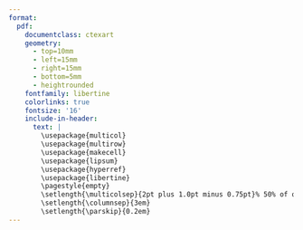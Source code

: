 ```yaml
---
format:
  pdf:
    documentclass: ctexart
    geometry:
      - top=10mm
      - left=15mm
      - right=15mm
      - bottom=5mm
      - heightrounded
    fontfamily: libertine
    colorlinks: true
    fontsize: '16'
    include-in-header:
      text: |
        \usepackage{multicol}
        \usepackage{multirow}
        \usepackage{makecell}
        \usepackage{lipsum}
        \usepackage{hyperref}
        \usepackage{libertine}
        \pagestyle{empty}
        \setlength{\multicolsep}{2pt plus 1.0pt minus 0.75pt}% 50% of original values
        \setlength{\columnsep}{3em}
        \setlength{\parskip}{0.2em}
---
```



<!-- TITLE -->
\begin{huge}
\begin{center}

{\bf 王 鹏翔  \ \ \ WANG PENGXIANG}

\end{center}
\end{huge}

<!-- CONTACT INFO -->
\begin{center}
shawn.pxwang@gmail.com ∙\href{https://github.com/pengxiang-wang}{GitHub} ∙ \href{https://www.linkedin.com/in/pengxiang-wang-25643b1a5/}{LinkedIn}
\end{center}
\vspace{15pt}




<!-- EDUCATION: 1ST BULLET -->
\begin{large}
{\bf 教育经历}
\vspace{0.25em}
\hrule
\vspace{0.25em}
\begin{tabular}{clr}
    \multirow{2}{*}{
    \includegraphics[height=2em]{../assets/uob-logo-simple.jpg}
     }
&{\bf \href{https://www.bristol.ac.uk}{英国布里斯托大学}, \href{https://www.bristol.ac.uk/engineering/schools/eng-maths-tech/}{工程数学与技术学院}}
&2023.12 - 2024.12\\
&
访问学者, 导师: \href{https://research-information.bris.ac.uk/en/persons/weiru-liu}{Weiru Liu 教授}, \href{https://people.uwe.ac.uk/Person/JunHong}{Jun Hong 教授}& \\
\end{tabular}


\vspace{0.25em}
\begin{tabular}{clr}
    \multirow{2}{*}{
    \includegraphics[height=2em]{../assets/pku-logo-simple.png}
     }
&{\bf \href{https://english.pku.edu.cn}{北京大学}, \href{http://english.math.pku.edu.cn}{数学科学学院}}
& 2020.09 - 至今\\
&
博士生, 应用数学专业, 导师: \href{http://english.math.pku.edu.cn//Faculty/Facuity/ALL/old_site_Faculty_ALL_2_80.htm}{牟克典副教授}\\
\end{tabular}



\vspace{0.25em}
\begin{tabular}{clr}
    \multirow{2}{*}{
    \includegraphics[height=2em]{../assets/bit-logo-simple.jpg}
     }
&{\bf \href{https://english.bit.edu.cn}{北京理工大学}, \href{https://math.bit.edu.cn}{数学与统计学院}}
&Aug 2016 - Jul 2020\\
&
理学学士, 信息与计算科学专业\\
\end{tabular}

\end{large}



\vspace{0.25em}

<!-- PUBLICATIONS -->
\begin{large}
{\bf 发表文章}
\vspace{0.25em}
\hrule
\vspace{0.25em}


\begin{tabular}{lr}
{\bf \href{https://link.springer.com/chapter/10.1007/978-3-031-70352-2_9}{AdaHAT: Adaptive Hard Attention to the Task in Task-Incremental Learning}}
&ECML PKDD 2024\\
& \\
\end{tabular}
\end{large}


